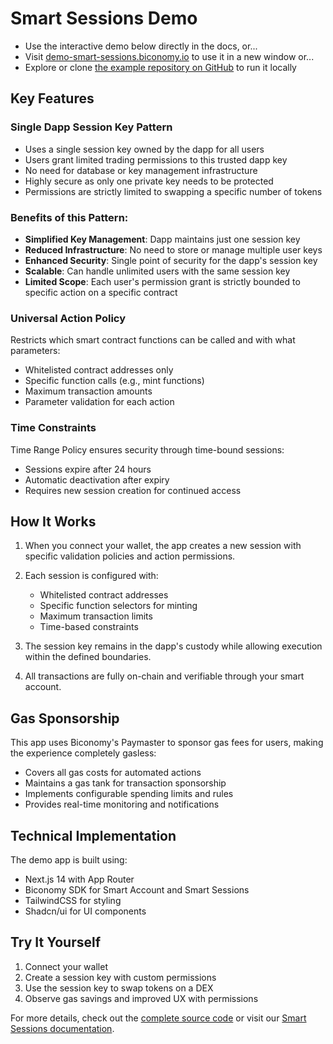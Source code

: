 
# Smart Sessions Demo

- Use the interactive demo below directly in the docs, or...
- Visit [demo-smart-sessions.biconomy.io](https://demo-smart-sessions.biconomy.io/) to use it in a new window or...
- Explore or clone [the example repository on GitHub](https://github.com/bcnmy/examples/tree/main/nextjs-demo-smart-sessions) to run it locally

<Demo/>

## Key Features


### Single Dapp Session Key Pattern
- Uses a single session key owned by the dapp for all users
- Users grant limited trading permissions to this trusted dapp key
- No need for database or key management infrastructure
- Highly secure as only one private key needs to be protected
- Permissions are strictly limited to swapping a specific number of tokens

### Benefits of this Pattern:
- **Simplified Key Management**: Dapp maintains just one session key
- **Reduced Infrastructure**: No need to store or manage multiple user keys
- **Enhanced Security**: Single point of security for the dapp's session key
- **Scalable**: Can handle unlimited users with the same session key
- **Limited Scope**: Each user's permission grant is strictly bounded to specific action on a specific contract

### Universal Action Policy
Restricts which smart contract functions can be called and with what parameters:
- Whitelisted contract addresses only
- Specific function calls (e.g., mint functions)
- Maximum transaction amounts
- Parameter validation for each action

### Time Constraints
Time Range Policy ensures security through time-bound sessions:
- Sessions expire after 24 hours
- Automatic deactivation after expiry
- Requires new session creation for continued access

## How It Works

1. When you connect your wallet, the app creates a new session with specific validation policies and action permissions.

2. Each session is configured with:
   - Whitelisted contract addresses
   - Specific function selectors for minting
   - Maximum transaction limits
   - Time-based constraints

3. The session key remains in the dapp's custody while allowing execution within the defined boundaries.

4. All transactions are fully on-chain and verifiable through your smart account.

## Gas Sponsorship

This app uses Biconomy's Paymaster to sponsor gas fees for users, making the experience completely gasless:
- Covers all gas costs for automated actions
- Maintains a gas tank for transaction sponsorship
- Implements configurable spending limits and rules
- Provides real-time monitoring and notifications

## Technical Implementation

The demo app is built using:
- Next.js 14 with App Router
- Biconomy SDK for Smart Account and Smart Sessions
- TailwindCSS for styling
- Shadcn/ui for UI components

## Try It Yourself

1. Connect your wallet
2. Create a session key with custom permissions
3. Use the session key to swap tokens on a DEX
4. Observe gas savings and improved UX with permissions

For more details, check out the [complete source code](https://github.com/bcnmy/examples/tree/main/nextjs-demo-smart-sessions) or visit our [Smart Sessions documentation](/modules/validators/smartSessions).